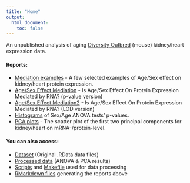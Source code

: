 ```yaml
---
title: "Home"
output:
  html_document:
    toc: false
---
```


An unpublished analysis of aging [Diversity Outbred](https://www.jax.org/strain/009376) (mouse) kidney/heart expression data.

#### Reports:

* [Mediation examples](examples.html) - A few selected examples of Age/Sex effect on kidney/heart protein expression. 
* [Age/Sex Effect Mediation](new-med-plots.html) - Is Age/Sex Effect On Protein Expression Mediated by RNA? (p-value version)
* [Age/Sex Effect Mediation2](old-med-plots.html) - Is Age/Sex Effect On Protein Expression Mediated by RNA? (LOD version)
* [Histograms](pval-histograms.html) of Sex/Age ANOVA tests' p-values.
* [PCA plots](pca.html) - The scatter plot of the first two principal components for kidney/heart on mRNA-/protein-level.

#### You can also access:

* [Dataset](https://github.com/simecek/TheAgingProteome/tree/master/data) (Original .RData data files)
* [Processed data](https://github.com/simecek/TheAgingProteome/tree/master/output) (ANOVA & PCA results)
* [Scripts](https://github.com/simecek/TheAgingProteome/tree/master/code) and [Makefile](https://github.com/simecek/TheAgingProteome/blob/master/Makefile) used for data processing
* [RMarkdown files](https://github.com/simecek/TheAgingProteome/tree/master/analysis) generating the reports above 